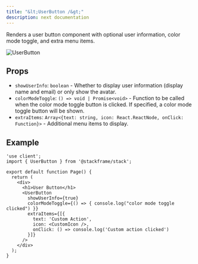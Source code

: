 ```yaml
---
title: "&lt;UserButton /&gt;"
description: next documentation
---
```


Renders a user button component with optional user information, color mode toggle, and extra menu items.

<div className="stack-white-image-showcase stack-250h">
  <img src="../imgs/user-button.png" alt="UserButton" />
</div>

## Props

- `showUserInfo`: `boolean` - Whether to display user information (display name and email) or only show the avatar.
- `colorModeToggle`: `() => void | Promise<void>` - Function to be called when the color mode toggle button is clicked. If specified, a color mode toggle button will be shown.
- `extraItems`: `Array<{text: string, icon: React.ReactNode, onClick: Function}>` - Additional menu items to display.

## Example

```tsx
'use client';
import { UserButton } from '@stackframe/stack';

export default function Page() {
  return (
    <div>
      <h1>User Button</h1>
      <UserButton
        showUserInfo={true}
        colorModeToggle={() => { console.log("color mode toggle clicked") }}
        extraItems={[{
          text: 'Custom Action',
          icon: <CustomIcon />,
          onClick: () => console.log('Custom action clicked')
        }]}
      />
    </div>
  );
}
```
